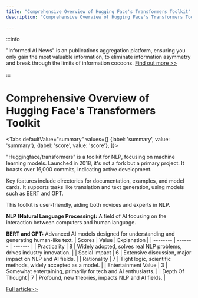 ```yaml
---
title: "Comprehensive Overview of Hugging Face's Transformers Toolkit"
description: "Comprehensive Overview of Hugging Face's Transformers Toolkit"

---
```



:::info

"Informed AI News" is an publications aggregation platform, ensuring you only gain the most valuable information, to eliminate information asymmetry and break through the limits of information cocoons.  [Find out more >>](/)

:::

# Comprehensive Overview of Hugging Face's Transformers Toolkit


<Tabs
	defaultValue="summary"
	values={[
	{label: 'summary', value: 'summary'},
	{label: 'score', value: 'score'},
]}>
<TabItem value="summary">


"Huggingface/transformers" is a toolkit for NLP, focusing on machine learning models. Launched in 2018, it's not a fork but a primary project. It boasts over 16,000 commits, indicating active development.

Key features include directories for documentation, examples, and model cards. It supports tasks like translation and text generation, using models such as BERT and GPT.

This toolkit is user-friendly, aiding both novices and experts in NLP.

**NLP (Natural Language Processing):** A field of AI focusing on the interaction between computers and human language.

**BERT and GPT:** Advanced AI models designed for understanding and generating human-like text.
</TabItem>
<TabItem value="score">
	| Scores     | Value   | Explanation |
	| -------- | ------- | ------- |
	| Practicality  | 8    | Widely adopted, solves real NLP problems, drives industry innovation.    |
	| Social Impact | 6     | Extensive discussion, major impact on NLP and AI fields.    |
	| Rationality    | 7    | Tight logic, scientific methods, widely accepted as a model.    |
	| Entertainment Value    | 3    | Somewhat entertaining, primarily for tech and AI enthusiasts.    |
	| Depth Of Thought    | 7    | Profound, new theories, impacts NLP and AI fields.    |
</TabItem>
</Tabs>

[Full article>>](https://github.com/huggingface/transformers)
